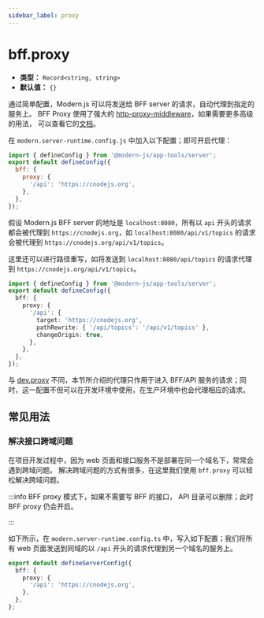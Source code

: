 ```yaml
---
sidebar_label: proxy
---
```


# bff.proxy

- **类型：** `Record<string, string>`
- **默认值：** `{}`


<EnableBFFCaution />

通过简单配置，Modern.js 可以将发送给 BFF server 的请求，自动代理到指定的服务上。
BFF Proxy 使用了强大的 [http-proxy-middleware](https://github.com/chimurai/http-proxy-middleware)，如果需要更多高级的用法， 可以查看它的[文档](https://github.com/chimurai/http-proxy-middleware#options)。

在 `modern.server-runtime.config.js` 中加入以下配置；即可开启代理：

```js title="modern.server-runtime.config.js"
import { defineConfig } from '@modern-js/app-tools/server';
export default defineConfig({
  bff: {
    proxy: {
      '/api': 'https://cnodejs.org',
    },
  },
});
```

假设 Modern.js BFF server 的地址是 `localhost:8080`，所有以 `api` 开头的请求都会被代理到 `https://cnodejs.org`，如 `localhost:8080/api/v1/topics` 的请求会被代理到 `https://cnodejs.org/api/v1/topics`。

这里还可以进行路径重写，如将发送到 `localhost:8080/api/topics` 的请求代理到 `https://cnodejs.org/api/v1/topics`。

```ts title="modern.server-runtime.config.ts"
import { defineConfig } from '@modern-js/app-tools/server';
export default defineConfig({
  bff: {
    proxy: {
      '/api': {
        target: 'https://cnodejs.org',
        pathRewrite: { '/api/topics': '/api/v1/topics' },
        changeOrigin: true,
      },
    },
  },
});
```

与 [dev.proxy](/configure/app/dev/proxy) 不同，本节所介绍的代理只作用于进入 BFF/API 服务的请求；同时，这一配置不但可以在开发环境中使用，在生产环境中也会代理相应的请求。

## 常见用法

### 解决接口跨域问题

在项目开发过程中，因为 web 页面和接口服务不是部署在同一个域名下，常常会遇到跨域问题。
解决跨域问题的方式有很多，在这里我们使用 `bff.proxy` 可以轻松解决跨域问题。

:::info
BFF proxy 模式下，如果不需要写 BFF 的接口， API 目录可以删除；此时 BFF proxy 仍会开启。

:::

如下所示，在 `modern.server-runtime.config.ts` 中，写入如下配置；我们将所有 web 页面发送到同域的以 `/api` 开头的请求代理到另一个域名的服务上。

```ts title="modern.server-runtime.config.ts"
export default defineServerConfig({
  bff: {
    proxy: {
      '/api': 'https://cnodejs.org',
    },
  },
};
```
